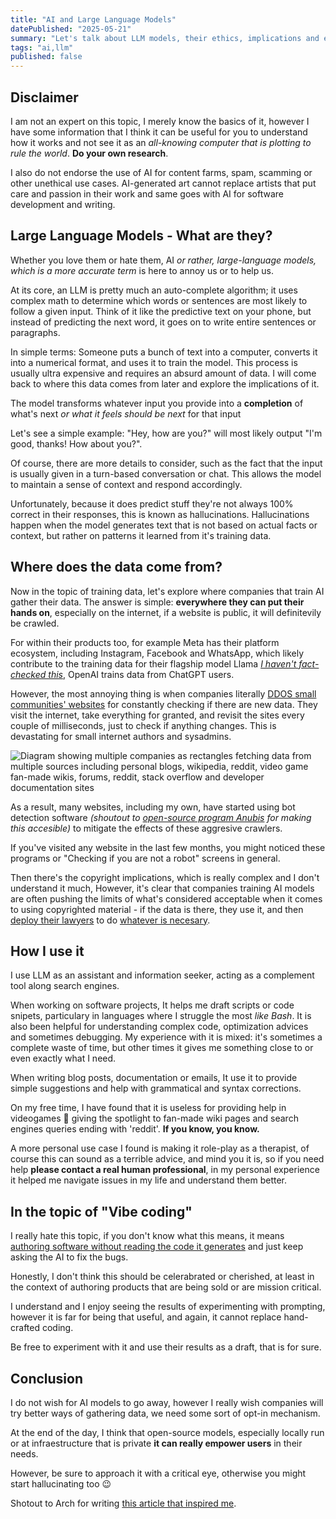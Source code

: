```yaml
---
title: "AI and Large Language Models"
datePublished: "2025-05-21"
summary: "Let's talk about LLM models, their ethics, implications and effictive usage"
tags: "ai,llm"
published: false
---
```



## Disclaimer

I am not an expert on this topic, I merely know the basics of it, however I have some information that I think it can be useful for you to understand how it works and not see it as an *all-knowing computer that is plotting to rule the world*. **Do your own research**.

I also do not endorse the use of AI for content farms, spam, scamming or other unethical use cases. AI-generated art cannot replace artists that put care and passion in their work and same goes with AI for software development and writing.

## Large Language Models - What are they?

Whether you love them or hate them, AI *or rather, large-language models, which is a more accurate term* is here to annoy us or to help us.

At its core, an LLM is pretty much an auto-complete algorithm; it uses complex math to determine which words or sentences are most likely to follow a given input. Think of it like the predictive text on your phone, but instead of predicting the next word, it goes on to write entire sentences or paragraphs.

In simple terms: Someone puts a bunch of text into a computer, converts it into a numerical format, and uses it to train the model. This process is usually ultra expensive and requires an absurd amount of data. I will come back to where this data comes from later and explore the implications of it.

The model transforms whatever input you provide into a **completion** of what's next *or what it feels should be next* for that input

Let's see a simple example: "Hey, how are you?" will most likely output "I'm good, thanks! How about you?".

Of course, there are more details to consider, such as the fact that the input is usually given in a turn-based conversation or chat. This allows the model to maintain a sense of context and respond accordingly.

Unfortunately, because it does predict stuff they're not always 100% correct in their responses, this is known as hallucinations. Hallucinations happen when the model generates text that is not based on actual facts or context, but rather on patterns it learned from it's training data.

## Where does the data come from?

Now in the topic of training data, let's explore where companies that train AI gather their data. The answer is simple: **everywhere they can put their hands on**, especially on the internet, if a website is public, it will definitevily be crawled.

For within their products too, for example Meta has their platform ecosystem, including Instagram, Facebook and WhatsApp, which likely contribute to the training data for their flagship model Llama [*I haven't fact-checked this*](https://duckduckgo.com/?q=Does+meta+train+Llama+on+users+data), OpenAI trains data from ChatGPT users.

However, the most annoying thing is when companies literally [DDOS small communities' websites](https://lunnova.dev/articles/crawlers-please-stop-destroying-the-commons/) for constantly checking if there are new data. They visit the internet, take everything for granted, and revisit the sites every couple of milliseconds, just to check if anything changes. This is devastating for small internet authors and sysadmins.

<Image src={companiesTrainingDataChart} alt="Diagram showing multiple companies as rectangles fetching data from multiple sources including personal blogs, wikipedia, reddit, video game fan-made wikis, forums, reddit, stack overflow and developer documentation sites" />

As a result, many websites, including my own, have started using bot detection software *(shoutout to [open-source program Anubis](https://anubis.techaro.lol/) for making this accesible)* to mitigate the effects of these aggresive crawlers.

If you've visited any website in the last few months, you might noticed these programs or "Checking if you are not a robot" screens in general.

Then there's the copyright implications, which is really complex and I don't understand it much, However, it's clear that companies training AI models are often pushing the limits of what's considered acceptable when it comes to using copyrighted material - if the data is there, they use it, and then [deploy their lawyers](https://www.saverilawfirm.com/our-cases/github-copilot-intellectual-property-litigation) to do [whatever is necesary](https://www.deeplearning.ai/the-batch/judge-dismisses-key-arguments-in-ai-copyright-lawsuit-against-github-microsoft-and-openai/).

## How I use it

I use LLM as an assistant and information seeker, acting as a complement tool along search engines.

When working on software projects, It helps me draft scripts or code snipets, particulary in languages where I struggle the most *like Bash*. It is also been helpful for understanding complex code, optimization advices and sometimes debugging. My experience with it is mixed: it's sometimes a complete waste of time, but other times it gives me something close to or even exactly what I need.

When writing blog posts, documentation or emails, It use it to provide simple suggestions and help with grammatical and syntax corrections.

On my free time, I have found that it is useless for providing help in videogames 🥲 giving the spotlight to fan-made wiki pages and search engines queries ending with 'reddit'. **If you know, you know.**

A more personal use case I found is making it role-play as a therapist, of course this can sound as a terrible advice, and mind you it is, so if you need help **please contact a real human professional**, in my personal experience it helped me navigate issues in my life and understand them better.

## In the topic of "Vibe coding"

I really hate this topic, if you don't know what this means, it means [authoring software without reading the code it generates](https://en.wikipedia.org/wiki/Vibe_coding) and just keep asking the AI to fix the bugs.

Honestly, I don't think this should be celerabrated or cherished, at least in the context of authoring products that are being sold or are mission critical.

I understand and I enjoy seeing the results of experimenting with prompting, however it is far for being that useful, and again, it cannot replace hand-crafted coding.

Be free to experiment with it and use their results as a draft, that is for sure.

## Conclusion

I do not wish for AI models to go away, however I really wish companies will try better ways of gathering data, we need some sort of opt-in mechanism.

At the end of the day, I think that open-source models, especially locally run or at infraestructure that is private **it can really empower users** in their needs.

However, be sure to approach it with a critical eye, otherwise you might start hallucinating too 😉

Shotout to Arch for writing [this article that inspired me](https://arch.dog/bark/large-language-models).